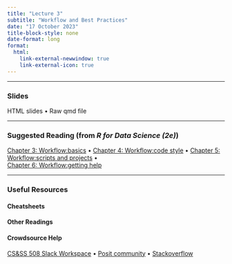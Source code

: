 ```yaml
---
title: "Lecture 3"
subtitle: "Workflow and Best Practices"
date: "17 October 2023"
title-block-style: none
date-format: long        
format:
  html:
    link-external-newwindow: true
    link-external-icon: true
---
```

---

### Slides 

HTML slides • Raw qmd file

---

### Suggested Reading (from *R for Data Science (2e)*)
[Chapter 3: Workflow:basics](https://r4ds.hadley.nz/workflow-basics) •
[Chapter 4: Workflow:code style](https://r4ds.hadley.nz/workflow-style) •
[Chapter 5: Workflow:scripts and projects](https://r4ds.hadley.nz/workflow-scripts) •
\
[Chapter 6: Workflow:getting help](https://r4ds.hadley.nz/workflow-help) 

---

### Useful Resources

#### Cheatsheets

#### Other Readings


#### Crowdsource Help

[CS&SS 508 Slack Workspace](https://csss-508-fall-2023.slack.com/) • [Posit community](https://community.rstudio.com/) • [Stackoverflow](https://stackoverflow.com/)
